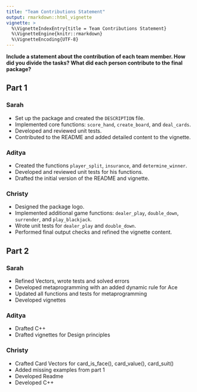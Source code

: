 ```yaml
---
title: "Team Contributions Statement"
output: rmarkdown::html_vignette
vignette: >
  %\VignetteIndexEntry{title = Team Contributions Statement}
  %\VignetteEngine{knitr::rmarkdown}
  %\VignetteEncoding{UTF-8}
---
```


**Include a statement about the contribution of each team member. How did you divide the tasks? What did each person contribute to the final package?**

## Part 1

### Sarah
- Set up the package and created the `DESCRIPTION` file.  
- Implemented core functions: `score_hand`, `create_board`, and `deal_cards`.  
- Developed and reviewed unit tests.  
- Contributed to the README and added detailed content to the vignette.

### Aditya
- Created the functions `player_split`, `insurance`, and `determine_winner`.  
- Developed and reviewed unit tests for his functions.  
- Drafted the initial version of the README and vignette.

### Christy
- Designed the package logo.
- Implemented additional game functions: `dealer_play`, `double_down`, `surrender`, and `play_blackjack`.  
- Wrote unit tests for `dealer_play` and `double_down`.  
- Performed final output checks and refined the vignette content.

## Part 2

### Sarah
- Refined Vectors, wrote tests and solved errors 
- Developed metaprogramming with an added dynamic rule for Ace
- Updated all functions and tests for metaprogramming
- Developed vignettes

### Aditya
- Drafted C++
- Drafted vignettes for Design principles

### Christy
- Crafted Card Vectors for card_is_face(), card_value(), card_suit()
- Added missing examples from part 1
- Developed Readme 
- Developed C++

